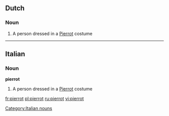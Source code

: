 ==Dutch==

===Noun===
{{nl-noun|pierrots}}

# A person dressed in a [[Pierrot]] costume

----

==Italian==

===Noun===
'''pierrot''' {{m}} {{inv}}

# A person dressed in a [[Pierrot]] costume

[[Category:Italian nouns]]

[[fr:pierrot]]
[[pl:pierrot]]
[[ru:pierrot]]
[[vi:pierrot]]